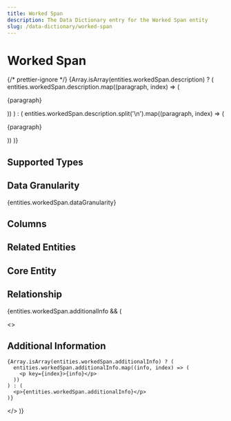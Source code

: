 ```yaml
---
title: Worked Span
description: The Data Dictionary entry for the Worked Span entity
slug: /data-dictionary/worked-span
---
```



# Worked Span

{/* prettier-ignore */}
{Array.isArray(entities.workedSpan.description) ? (
  entities.workedSpan.description.map((paragraph, index) => (
    <p key={index}>{paragraph}</p>
))
) : (
entities.workedSpan.description.split('\n').map((paragraph, index) => (

<p key={index}>{paragraph}</p>
)) )}

## Supported Types

<SupportedTypesTable supportedTypes={entities.workedSpan.supportedTypes} />

## Data Granularity

{entities.workedSpan.dataGranularity}

## Columns

<ColumnsTable columns={entities.workedSpan.columns} />

## Related Entities

<RelatedEntitiesList relatedEntities={entities.workedSpan.relatedEntities} />

## Core Entity

<CoreEntityTable coreEntities={entities.workedSpan.coreEntity} />

## Relationship

<RelationshipTable
  relationship={entities.workedSpan.relationship}
  simple={true}
/>

{entities.workedSpan.additionalInfo && (

  <>
    <h2>Additional Information</h2>

    {Array.isArray(entities.workedSpan.additionalInfo) ? (
      entities.workedSpan.additionalInfo.map((info, index) => (
        <p key={index}>{info}</p>
      ))
    ) : (
      <p>{entities.workedSpan.additionalInfo}</p>
    )}

  </>
)}
